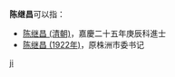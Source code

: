 '''陈继昌'''可以指：
* [[陈继昌_(清朝)|陈继昌 (清朝)]]，嘉慶二十五年庚辰科進士
* [[陈继昌_(1922年)|陈继昌 (1922年)]]，原株洲市委书记

{{disambig}}

[[Category:三字陈姓人名消歧义|ji]]